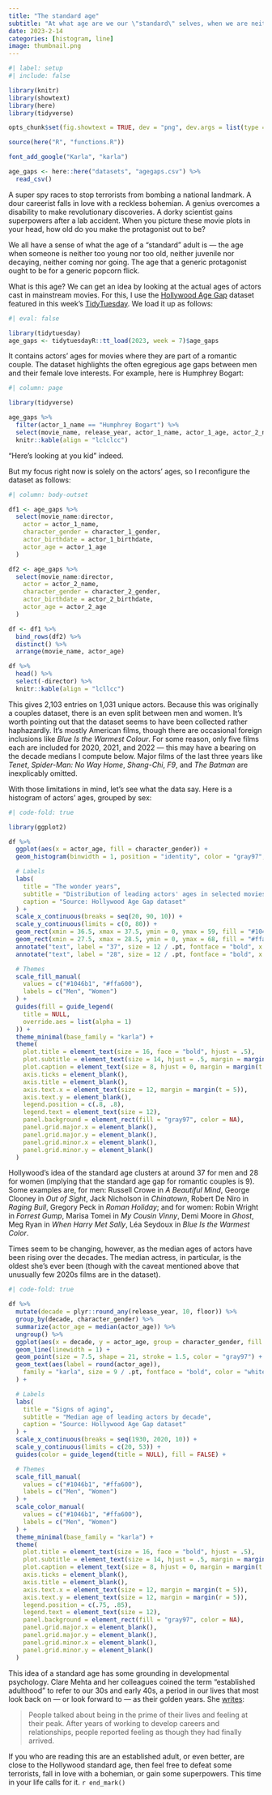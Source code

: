 ```yaml
---
title: "The standard age"
subtitle: "At what age are we our \"standard\" selves, when we are neither too young nor too old?"
date: 2023-2-14
categories: [histogram, line]
image: thumbnail.png
---
```


```r
#| label: setup
#| include: false

library(knitr)
library(showtext)
library(here)
library(tidyverse)

opts_chunk$set(fig.showtext = TRUE, dev = "png", dev.args = list(type = "cairo-png"))

source(here("R", "functions.R"))

font_add_google("Karla", "karla")

age_gaps <- here::here("datasets", "agegaps.csv") %>%
  read_csv()
```

A super spy races to stop terrorists from bombing a national landmark. A dour careerist falls in love with a reckless bohemian. A genius overcomes a disability to make revolutionary discoveries. A dorky scientist gains superpowers after a lab accident. When you picture these movie plots in your head, how old do you make the protagonist out to be?

We all have a sense of what the age of a "standard" adult is --- the age when someone is neither too young nor too old, neither juvenile nor decaying, neither coming nor going. The age that a generic protagonist ought to be for a generic popcorn flick.

What is this age? We can get an idea by looking at the actual ages of actors cast in mainstream movies. For this, I use the [Hollywood Age Gap](https://github.com/rfordatascience/tidytuesday/blob/master/data/2023/2023-02-14/readme.md) dataset featured in this week's [TidyTuesday](https://github.com/rfordatascience/tidytuesday). We load it up as follows:

```r
#| eval: false

library(tidytuesday)
age_gaps <- tidytuesdayR::tt_load(2023, week = 7)$age_gaps
```

It contains actors' ages for movies where they are part of a romantic couple. The dataset highlights the often egregious age gaps between men and their female love interests. For example, here is Humphrey Bogart:

```r
#| column: page

library(tidyverse)

age_gaps %>%
  filter(actor_1_name == "Humphrey Bogart") %>%
  select(movie_name, release_year, actor_1_name, actor_1_age, actor_2_name, actor_2_age, age_difference) %>%
  knitr::kable(align = "lclclcc")
```

"Here's looking at you kid" indeed.

But my focus right now is solely on the actors' ages, so I reconfigure the dataset as follows:

```r
#| column: body-outset

df1 <- age_gaps %>%
  select(movie_name:director,
    actor = actor_1_name,
    character_gender = character_1_gender,
    actor_birthdate = actor_1_birthdate,
    actor_age = actor_1_age
  )

df2 <- age_gaps %>%
  select(movie_name:director,
    actor = actor_2_name,
    character_gender = character_2_gender,
    actor_birthdate = actor_2_birthdate,
    actor_age = actor_2_age
  )

df <- df1 %>%
  bind_rows(df2) %>%
  distinct() %>%
  arrange(movie_name, actor_age)

df %>%
  head() %>%
  select(-director) %>%
  knitr::kable(align = "lcllcc")
```

This gives 2,103 entries on 1,031 unique actors. Because this was originally a couples dataset, there is an even split between men and women. It's worth pointing out that the dataset seems to have been collected rather haphazardly. It's mostly American films, though there are occasional foreign inclusions like *Blue Is the Warmest Colour*. For some reason, only five films each are included for 2020, 2021, and 2022 --- this may have a bearing on the decade medians I compute below. Major films of the last three years like *Tenet*, *Spider-Man: No Way Home*, *Shang-Chi*, *F9*, and *The Batman* are inexplicably omitted.

With those limitations in mind, let's see what the data say. Here is a histogram of actors' ages, grouped by sex:

```r
#| code-fold: true

library(ggplot2)

df %>%
  ggplot(aes(x = actor_age, fill = character_gender)) +
  geom_histogram(binwidth = 1, position = "identity", color = "gray97", alpha = .6) +

  # Labels
  labs(
    title = "The wonder years",
    subtitle = "Distribution of leading actors' ages in selected movies, 1935-2022",
    caption = "Source: Hollywood Age Gap dataset"
  ) +
  scale_x_continuous(breaks = seq(20, 90, 10)) +
  scale_y_continuous(limits = c(0, 80)) +
  geom_rect(xmin = 36.5, xmax = 37.5, ymin = 0, ymax = 59, fill = "#1046b1", color = "gray97") +
  geom_rect(xmin = 27.5, xmax = 28.5, ymin = 0, ymax = 68, fill = "#ffa600", color = "gray97") +
  annotate("text", label = "37", size = 12 / .pt, fontface = "bold", x = 37, y = 61, vjust = 0) +
  annotate("text", label = "28", size = 12 / .pt, fontface = "bold", x = 28, y = 70, vjust = 0) +

  # Themes
  scale_fill_manual(
    values = c("#1046b1", "#ffa600"),
    labels = c("Men", "Women")
  ) +
  guides(fill = guide_legend(
    title = NULL,
    override.aes = list(alpha = 1)
  )) +
  theme_minimal(base_family = "karla") +
  theme(
    plot.title = element_text(size = 16, face = "bold", hjust = .5),
    plot.subtitle = element_text(size = 14, hjust = .5, margin = margin(b = 12)),
    plot.caption = element_text(size = 8, hjust = 0, margin = margin(t = 15)),
    axis.ticks = element_blank(),
    axis.title = element_blank(),
    axis.text.x = element_text(size = 12, margin = margin(t = 5)),
    axis.text.y = element_blank(),
    legend.position = c(.8, .8),
    legend.text = element_text(size = 12),
    panel.background = element_rect(fill = "gray97", color = NA),
    panel.grid.major.x = element_blank(),
    panel.grid.major.y = element_blank(),
    panel.grid.minor.x = element_blank(),
    panel.grid.minor.y = element_blank()
  )
```

Hollywood's idea of the standard age clusters at around 37 for men and 28 for women (implying that the standard age gap for romantic couples is 9). Some examples are, for men: Russell Crowe in *A Beautiful Mind*, George Clooney in *Out of Sight*, Jack Nicholson in *Chinatown*, Robert De Niro in *Raging Bull*, Gregory Peck in *Roman Holiday*; and for women: Robin Wright in *Forrest Gump*, Marisa Tomei in *My Cousin Vinny*, Demi Moore in *Ghost*, Meg Ryan in *When Harry Met Sally*, Léa Seydoux in *Blue Is the Warmest Color*.

Times seem to be changing, however, as the median ages of actors have been rising over the decades. The median actress, in particular, is the oldest she's ever been (though with the caveat mentioned above that unusually few 2020s films are in the dataset).

```r
#| code-fold: true

df %>%
  mutate(decade = plyr::round_any(release_year, 10, floor)) %>%
  group_by(decade, character_gender) %>%
  summarize(actor_age = median(actor_age)) %>%
  ungroup() %>%
  ggplot(aes(x = decade, y = actor_age, group = character_gender, fill = character_gender, color = character_gender)) +
  geom_line(linewidth = 1) +
  geom_point(size = 7.5, shape = 21, stroke = 1.5, color = "gray97") +
  geom_text(aes(label = round(actor_age)),
    family = "karla", size = 9 / .pt, fontface = "bold", color = "white"
  ) +

  # Labels
  labs(
    title = "Signs of aging",
    subtitle = "Median age of leading actors by decade",
    caption = "Source: Hollywood Age Gap dataset"
  ) +
  scale_x_continuous(breaks = seq(1930, 2020, 10)) +
  scale_y_continuous(limits = c(20, 53)) +
  guides(color = guide_legend(title = NULL), fill = FALSE) +

  # Themes
  scale_fill_manual(
    values = c("#1046b1", "#ffa600"),
    labels = c("Men", "Women")
  ) +
  scale_color_manual(
    values = c("#1046b1", "#ffa600"),
    labels = c("Men", "Women")
  ) +
  theme_minimal(base_family = "karla") +
  theme(
    plot.title = element_text(size = 16, face = "bold", hjust = .5),
    plot.subtitle = element_text(size = 14, hjust = .5, margin = margin(b = 12)),
    plot.caption = element_text(size = 8, hjust = 0, margin = margin(t = 15)),
    axis.ticks = element_blank(),
    axis.title = element_blank(),
    axis.text.x = element_text(size = 12, margin = margin(t = 5)),
    axis.text.y = element_text(size = 12, margin = margin(r = 5)),
    legend.position = c(.75, .85),
    legend.text = element_text(size = 12),
    panel.background = element_rect(fill = "gray97", color = NA),
    panel.grid.major.x = element_blank(),
    panel.grid.major.y = element_blank(),
    panel.grid.minor.x = element_blank(),
    panel.grid.minor.y = element_blank()
  )
```

This idea of a standard age has some grounding in developmental psychology. Clare Mehta and her colleagues coined the term "established adulthood" to refer to our 30s and early 40s, a period in our lives that most look back on --- or look forward to --- as their golden years. She [writes](https://theconversation.com/at-what-age-are-people-usually-happiest-new-research-offers-surprising-clues-156906):

> People talked about being in the prime of their lives and feeling at their peak. After years of working to develop careers and relationships, people reported feeling as though they had finally arrived.

If you who are reading this are an established adult, or even better, are close to the Hollywood standard age, then feel free to defeat some terrorists, fall in love with a bohemian, or gain some superpowers. This time in your life calls for it. `r end_mark()`
